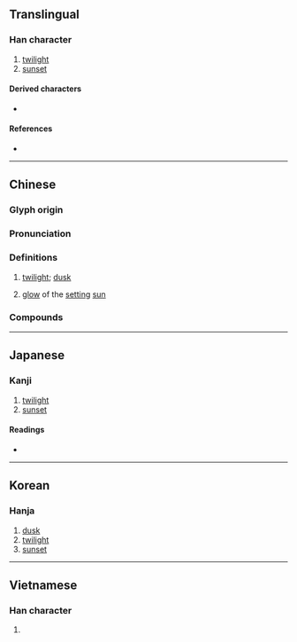 {{character info}}
==Translingual==

===Han character===
{{Han char|rn=72|rad=日|as=14|sn=18|four=62031|canj=AHGF|ids=⿰日熏}}

# [[twilight]]
# [[sunset]]

====Derived characters====
* {{l|mul|[[𬟝]]}}

====References====
* {{Han ref|kx=0501.080|dkj=14224|dj=0871.170|hdz=21539.140|uh=66DB|ud=26331|bh=EFDB|bd=61403}}

----

==Chinese==
{{zh-forms|alt=纁}}

===Glyph origin===
{{Han etym}}

===Pronunciation===
{{zh-pron
|m=xūn
|c=fan1
|mc=y
|oc=y
|ma=
|cat=n
}}

===Definitions===
{{zh-hanzi}}

# {{lb|zh|literary}} [[twilight]]; [[dusk]]
# {{lb|zh|literary}} [[glow]] of the [[setting]] [[sun]]

===Compounds===
{{zh-der|夕曛|曛黑|曛黃}}

----

==Japanese==

===Kanji===
{{ja-kanji|grade=|rs=日14}}

# [[twilight]]
# [[sunset]]

====Readings====
* {{ja-readings|on=[[くん]] (kun)|kun=[[たそがれ]] (tasogare)}}

----

==Korean==

===Hanja===
{{ko-hanja|hangeul=훈|eumhun=|rv=hun|mr=hun|y=hwun}}

# [[dusk]]
# [[twilight]]
# [[sunset]]

----

==Vietnamese==

===Han character===
{{vi-readings|reading=huân|rs=日14}}

# {{rfdef|vi|sort=日14}}